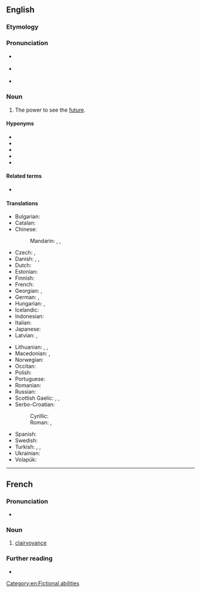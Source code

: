 ==English==
{{wikipedia}}

===Etymology===
{{bor|en|fr|clairvoyance}}

===Pronunciation===
* {{a|GenAm}} {{IPA|/klɛɹˈvɔɪəns/|lang=en}}
* {{a|RP}} {{IPA|/klɛəˈvɔɪəns/|lang=en}}
* {{audio|En-ca-clairvoyance.ogg|Audio (Canada)|lang=en}}

===Noun===
{{en-noun|-|s}}

# {{lb|en|parapsychology}} The power to see the [[future]].

====Hyponyms====
* {{l|en|clairaudience}}
* {{l|en|metagnomy}}
* {{l|en|precognition}}
* {{l|en|psychometry}}
* {{l|en|second sight}}

====Related terms====
* {{l|en|clairvoyant}}

====Translations====
{{trans-top|the power to perceive objects that are not accessible to the senses}}
* Bulgarian: {{t|bg|ясновидство|n|tr=jasnovídstvo}}
* Catalan: {{t+|ca|clarividència|f}}
* Chinese:
*: Mandarin: {{t+|cmn|透視|sc=Hani}}, {{t+|cmn|透视|tr=tòushì|sc=Hani}}, {{t+|cmn|千里眼|tr=qiānlǐyǎn|sc=Hani}}
* Czech: {{t|cs|jasnovidnost|f}}, {{t+|cs|jasnovidectví|n}}
* Danish: {{t|da|clairvoyance|c}}, {{t|da|klarsyn|n}}, {{t|da|synskhed|c}}
* Dutch: {{t+|nl|helderziendheid|f}}
* Estonian: {{t|et|selgeltnägemine}}
* Finnish: {{t+|fi|selvänäköisyys}}
* French: {{t+|fr|clairvoyance|f}}
* Georgian: {{t|ka|გულთმისნობა}}, {{t|ka|ნათელმხილველობა}}
* German: {{t|de|Hellsehen|n}}, {{t+|de|Hellseherei|f}}
* Hungarian: {{t|hu|látnoki képesség}}, {{t+|hu|éleslátás}}
* Icelandic: {{t|is|skyggnigáfa}}
* Indonesian: {{t+|id|kewaskitaan}}
* Italian: {{t+|it|chiaroveggenza|f}}
* Japanese: {{t|ja|透視|tr=とうし, tōshi|sc=Jpan}}
* Latvian: {{t|lv|gaišredzība}}, {{t|lv|tālredzība}}
{{trans-mid}}
* Lithuanian: {{t|lt|aiškiaregystė}}, {{t|lt|įžvalgumas}}, {{t|lt|įžvalga}}
* Macedonian: {{t|mk|видовитост|f|tr=vidóvitost|sc=Cyrl}}, {{t|mk|јасновидност|f|tr=jasnovídnost|sc=Cyrl}}
* Norwegian: {{t|no|klarsynthet}}
* Occitan: {{t|oc|clarvesença|f}}
* Polish: {{t|pl|jasnowidzenie|n}}
* Portuguese: {{t+|pt|clarividência}}
* Romanian: {{t+|ro|clarviziune}}
* Russian: {{t+|ru|яснови́дение|n}}
* Scottish Gaelic: {{t|gd|taibhsearachd|f}}, {{t|gd|dà-fhradharc|m}}, {{t|gd|dà-shealladh|m}}
* Serbo-Croatian:
*: Cyrillic: {{t|sh|видовитост}}
*: Roman: {{t+|sh|pronicljivost}}, {{t+|sh|vidovitost}}
* Spanish: {{t|es|clarividencia}}
* Swedish: {{t+|sv|klärvoajans}}
* Turkish: {{t+|tr|sağgörü}}, {{t+|tr|basiret}}, {{t|tr|durugörü}}
* Ukrainian: {{t+|uk|ясновидіння|n|tr=jasnovýdinnja}}
* Volapük: {{t|vo|kleililogam}}
{{trans-bottom}}

[[Category:en:Fictional abilities]]

----

==French==

===Pronunciation===
* {{IPA|/klɛʁvwajɑ̃s/|lang=fr}}

===Noun===
{{fr-noun|f}}

# [[clairvoyance#English|clairvoyance]]

===Further reading===
* {{R:TLFi}}
